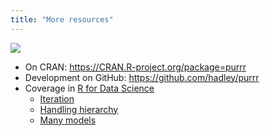 ```yaml
---
title: "More resources"
---
```


<img src="https://www.stickermule.com/marketplace/embed_img/13594" style="max-width:100%;">

  * On CRAN: <https://CRAN.R-project.org/package=purrr>
  * Development on GitHub: <https://github.com/hadley/purrr> 
  * Coverage in [R for Data Science](http://r4ds.had.co.nz)
    - [Iteration](http://r4ds.had.co.nz/iteration.html)
    - [Handling hierarchy](http://r4ds.had.co.nz/hierarchy.html)
    - [Many models](http://r4ds.had.co.nz/many-models.html)
